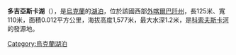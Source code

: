 <!-- 檔案不存在 [[Image:Dohiaska_(ozero)-1.jpg|right]] -->
<!-- 檔案不存在 [[Image:Dohiaska_(ozero)-5.jpg|right]] -->
<!-- 檔案不存在 [[Image:Dohiaska_(ozero)-2.jpg|right]] -->
<!-- 檔案不存在 [[Image:Dohiaska_(ozero)-3.jpg|right]] -->
<!-- 檔案不存在 [[Image:Dohiaska_(ozero)-4.jpg|right]] -->

'''多吉亞斯卡湖'''（{{lang-uk|Догяска}}），是[[烏克蘭|烏克蘭]]的[[湖泊|湖泊]]，位於該國西部[[外喀爾巴阡州|外喀爾巴阡州]]，長125米、寬110米，面積0.012平方公里，海拔高度1,577米，最大水深1.2米，是[[科索夫斯卡河|科索夫斯卡河]]的發源地。

{{Ukraine-geo-stub}}
[[Category:烏克蘭湖泊|Category:烏克蘭湖泊]]